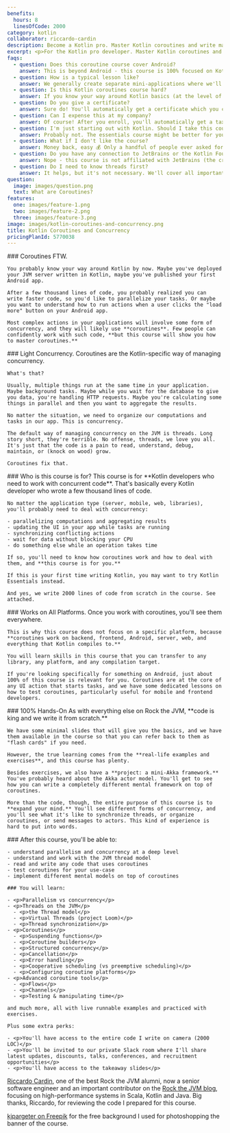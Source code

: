 ```yaml
---
benefits:
  hours: 8
  linesOfCode: 2000
category: kotlin
collaborator: riccardo-cardin
description: Become a Kotlin pro. Master Kotlin coroutines and write massively parallel and concurrent applications in this hands-on course.
excerpt: <p>For the Kotlin pro developer. Master Kotlin coroutines and write massively parallel and concurrent applications in this hands-on course.</p>
faqs:
  - question: Does this coroutine course cover Android?
    answer: This is beyond Android - this course is 100% focused on Kotlin as a programming language, without caring which platform you're going to write code for.
  - question: How is a typical lesson like?
    answer: We generally create separate mini-applications where we'll explore a certain feature of the Kotlin language, with examples and exercises. Each lesson is about 20-30 mins long.
  - question: Is this Kotlin coroutines course hard?
    answer: If you know your way around Kotlin basics (at the level of the Kotlin Essentials course), you should be fine. If this is your first time with Kotlin (or first time coding), I recommend you take the Kotlin Essentials course first.
  - question: Do you give a certificate?
    answer: Sure do! You'll automatically get a certificate which you can export and use this to get reimbursed or land your Kotlin job.
  - question: Can I expense this at my company?
    answer: Of course! After you enroll, you'll automatically get a tax-compliant receipt which you can use to reimburse this course with your employer.
  - question: I'm just starting out with Kotlin. Should I take this course?
    answer: Probably not. The essentials course might be better for you.
  - question: What if I don't like the course?
    answer: Money back, easy 💰 Only a handful of people ever asked for a refund on the entire site of 20+ courses, just to give you an idea.
  - question: Do you have any connection to JetBrains or the Kotlin Foundation?
    answer: Nope - this course is not affiliated with JetBrains (the creators of Kotlin), Google or the Kotlin Foundation. I hope they say good things about this course once they see it, though!
  - question: Do I need to know threads first?
    answer: It helps, but it's not necessary. We'll cover all important ideas on JVM threads in the course so that you're well equipped to work with coroutines.
question:
  image: images/question.png
  text: What are Coroutines?
features:
  one: images/feature-1.png
  two: images/feature-2.png
  three: images/feature-3.png
image: images/kotlin-coroutines-and-concurrency.png
title: Kotlin Coroutines and Concurrency
pricingPlanId: 5770038
---
```



<CourseLayout>
  <Fragment slot="goal">
    ### Coroutines FTW.

    You probably know your way around Kotlin by now. Maybe you've deployed your JVM server written in Kotlin, maybe you've published your first Android app.

    After a few thousand lines of code, you probably realized you can write faster code, so you'd like to parallelize your tasks. Or maybe you want to understand how to run actions when a user clicks the "load more" button on your Android app.

    Most complex actions in your applications will involve some form of concurrency, and they will likely use **coroutines**. Few people can confidently work with such code, **but this course will show you how to master coroutines.**

  </Fragment>
  <Fragment slot="question">
    ### Light Concurrency.
    Coroutines are the Kotlin-specific way of managing concurrency.

    What's that?

    Usually, multiple things run at the same time in your application. Maybe background tasks. Maybe while you wait for the database to give you data, you're handling HTTP requests. Maybe you're calculating some things in parallel and then you want to aggregate the results.

    No matter the situation, we need to organize our computations and tasks in our app. This is concurrency.

    The default way of managing concurrency on the JVM is threads. Long story short, they're terrible. No offense, threads, we love you all. It's just that the code is a pain to read, understand, debug, maintain, or (knock on wood) grow.

    Coroutines fix that.

  </Fragment>
  <Fragment slot="feature1">
    ### Who is this course is for?
    This course is for **Kotlin developers who need to work with concurrent code**. That's basically every Kotlin developer who wrote a few thousand lines of code.

    No matter the application type (server, mobile, web, libraries), you'll probably need to deal with concurrency:

    - parallelizing computations and aggregating results
    - updating the UI in your app while tasks are running
    - synchronizing conflicting actions
    - wait for data without blocking your CPU
    - do something else while an operation takes time

    If so, you'll need to know how coroutines work and how to deal with them, and **this course is for you.**

    If this is your first time writing Kotlin, you may want to try Kotlin Essentials instead.

    And yes, we write 2000 lines of code from scratch in the course. See attached.

  </Fragment>
  <Fragment slot="feature2">
    ### Works on All Platforms.
    Once you work with coroutines, you'll see them everywhere.

    This is why this course does not focus on a specific platform, because **coroutines work on backend, frontend, Android, server, web, and everything that Kotlin compiles to.**

    You will learn skills in this course that you can transfer to any library, any platform, and any compilation target.

    If you're looking specifically for something on Android, just about 100% of this course is relevant for you. Coroutines are at the core of any UI action that starts tasks, and we have some dedicated lessons on how to test coroutines, particularly useful for mobile and frontend developers.

  </Fragment>
  <Fragment slot="feature3">
    ### 100% Hands-On
    As with everything else on Rock the JVM, **code is king and we write it from scratch.**

    We have some minimal slides that will give you the basics, and we have them available in the course so that you can refer back to them as "flash cards" if you need.

    However, the true learning comes from the **real-life examples and exercises**, and this course has plenty.

    Besides exercises, we also have a **project: a mini-Akka framework.** You've probably heard about the Akka actor model. You'll get to see how you can write a completely different mental framework on top of coroutines.

    More than the code, though, the entire purpose of this course is to **expand your mind.** You'll see different forms of concurrency, and you'll see what it's like to synchronize threads, or organize coroutines, or send messages to actors. This kind of experience is hard to put into words.

  </Fragment>
  <Fragment slot="skills">
    ### After this course, you'll be able to:

    - understand parallelism and concurrency at a deep level
    - understand and work with the JVM thread model
    - read and write any code that uses coroutines
    - test coroutines for your use-case
    - implement different mental models on top of coroutines

    ### You will learn:

    - <p>Parallelism vs concurrency</p>
    - <p>Threads on the JVM</p>
      - <p>the Thread model</p>
      - <p>Virtual Threads (project Loom)</p>
      - <p>Thread synchronization</p>
    - <p>Coroutines</p>
      - <p>Suspending functions</p>
      - <p>Coroutine builders</p>
      - <p>Structured concurrency</p>
      - <p>Cancellation</p>
      - <p>Error handling</p>
      - <p>Cooperative scheduling (vs preemptive scheduling)</p>
      - <p>Configuring coroutine platforms</p>
    - <p>Advanced coroutine tools</p>
      - <p>Flows</p>
      - <p>Channels</p>
      - <p>Testing & manipulating time</p>

    and much more, all with live runnable examples and practiced with exercises.

    Plus some extra perks:

    - <p>You'll have access to the entire code I write on camera (2000 LOC)</p>
    - <p>You'll be invited to our private Slack room where I'll share latest updates, discounts, talks, conferences, and recruitment opportunities</p>
    - <p>You'll have access to the takeaway slides</p>

  </Fragment>
  <Fragment slot="thanks">
    <p><a href="https://www.linkedin.com/in/riccardocardin/">Riccardo Cardin</a>, one of the best Rock the JVM alumni, now a senior software engineer and an important contributor on the <a href="/articles">Rock the JVM blog</a>, focusing on high-performance systems in Scala, Kotlin and Java. Big thanks, Riccardo, for reviewing the code I prepared for this course.</p>
    <p><a href="https://www.freepik.com/free-photo/3d-render-spotlights-grunge-brick-wall_1202914.htm">kjpargeter on Freepik</a> for the free background I used for photoshopping the banner of the course.</p>

  </Fragment>
</CourseLayout>
